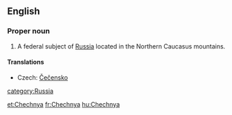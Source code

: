 ==English==
{{wikipedia}}

===Proper noun===
{{en-proper noun}}

# A federal subject of [[Russia]] located in the Northern Caucasus mountains.

====Translations====
{{trans-top|federal subject}}
*Czech: [[Čečensko]] {{n}}
{{trans-mid}}
{{trans-bottom}}

[[category:Russia]]

[[et:Chechnya]]
[[fr:Chechnya]]
[[hu:Chechnya]]